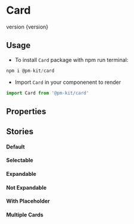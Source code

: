 
<Meta title="Design System|Card" componenent={Card} />

# Card
<Subtitle>
version {version}
</Subtitle>

## Usage
* To install `Card` package with npm run terminal:

```jsx
npm i @pm-kit/card

```
* Import `Card` in your componenent to render

```jsx
import Card from '@pm-kit/card'

```

## Properties 

<Props of={Card} />

## Stories


#### Default
<Preview>
<Story name="Default">
 <Primary />
</Story>
</Preview>

#### Selectable
<Preview>
<Story name="Selectable">
 <Selectable />
</Story>
</Preview>

#### Expandable
<Preview>
<Story name="Expandable">
 <Expandable />
</Story>
</Preview>

#### Not Expandable
<Preview>
<Story name="Not Expandable">
 <NotExpandable />
</Story>
</Preview>

#### With Placeholder
<Preview>
<Story name="With Placeholder">
 <WithPlaceholder />
</Story>
</Preview>

#### Multiple Cards
<Preview>
<Story name="Multiple Cards">
 <MultipleCards />
</Story>
</Preview>